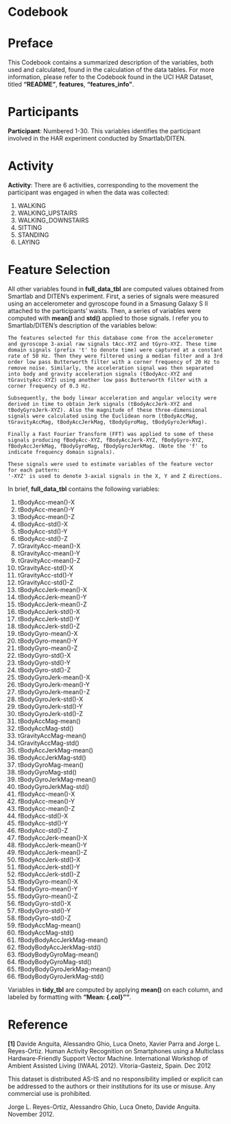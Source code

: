 # Codebook 

Preface
============================================

This Codebook contains a summarized description of the variables, both used and calculated, found in the calculation of the data tables. For more information, please refer to the Codebook found in the UCI HAR Dataset, titled **"README"**, **features**, **"features_info"**.

Participants
============

**Participant**: Numbered 1-30. This variables identifies the participant involved in the HAR experiment conducted by Smartlab/DITEN. 

Activity
============

**Activity**: There are 6 activities, corresponding to the movement the participant was engaged in when the data was collected:

1. WALKING
2. WALKING_UPSTAIRS
3. WALKING_DOWNSTAIRS
4. SITTING
5. STANDING
6. LAYING

Feature Selection
=================

All other variables found in **full_data_tbl** are computed values obtained from Smartlab and DITEN's experiment. First, a series of signals were measured using an accelerometer and gyroscope found in a Smasung Galaxy S II attached to the participants' waists. Then, a series of variables were computed with **mean()** and **std()** applied to those signals. I refer you to Smartlab/DITEN's description of the variables below:


    The features selected for this database come from the accelerometer and gyroscope 3-axial raw signals tAcc-XYZ and tGyro-XYZ. These time domain signals (prefix 't' to denote time) were captured at a constant rate of 50 Hz. Then they were filtered using a median filter and a 3rd order low pass Butterworth filter with a corner frequency of 20 Hz to remove noise. Similarly, the acceleration signal was then separated into body and gravity acceleration signals (tBodyAcc-XYZ and tGravityAcc-XYZ) using another low pass Butterworth filter with a corner frequency of 0.3 Hz. 

    Subsequently, the body linear acceleration and angular velocity were derived in time to obtain Jerk signals (tBodyAccJerk-XYZ and tBodyGyroJerk-XYZ). Also the magnitude of these three-dimensional signals were calculated using the Euclidean norm (tBodyAccMag, tGravityAccMag, tBodyAccJerkMag, tBodyGyroMag, tBodyGyroJerkMag). 

    Finally a Fast Fourier Transform (FFT) was applied to some of these signals producing fBodyAcc-XYZ, fBodyAccJerk-XYZ, fBodyGyro-XYZ, fBodyAccJerkMag, fBodyGyroMag, fBodyGyroJerkMag. (Note the 'f' to indicate frequency domain signals). 

    These signals were used to estimate variables of the feature vector for each pattern:  
    '-XYZ' is used to denote 3-axial signals in the X, Y and Z directions.

In brief, **full_data_tbl** contains the following variables:

 1. tBodyAcc-mean()-X
 2. tBodyAcc-mean()-Y
 3. tBodyAcc-mean()-Z
 4. tBodyAcc-std()-X
 5. tBodyAcc-std()-Y
 6. tBodyAcc-std()-Z
 7. tGravityAcc-mean()-X
 8. tGravityAcc-mean()-Y
 9. tGravityAcc-mean()-Z
 10. tGravityAcc-std()-X
 11. tGravityAcc-std()-Y
 12. tGravityAcc-std()-Z
 13. tBodyAccJerk-mean()-X
 14. tBodyAccJerk-mean()-Y
 15. tBodyAccJerk-mean()-Z
 16. tBodyAccJerk-std()-X
 17. tBodyAccJerk-std()-Y
 18. tBodyAccJerk-std()-Z
 19. tBodyGyro-mean()-X
 20. tBodyGyro-mean()-Y
 21. tBodyGyro-mean()-Z
 22. tBodyGyro-std()-X
 23. tBodyGyro-std()-Y
 24. tBodyGyro-std()-Z
 25. tBodyGyroJerk-mean()-X
 26. tBodyGyroJerk-mean()-Y
 27. tBodyGyroJerk-mean()-Z
 28. tBodyGyroJerk-std()-X
 29. tBodyGyroJerk-std()-Y
 30. tBodyGyroJerk-std()-Z
 31. tBodyAccMag-mean()
 32. tBodyAccMag-std()
 33. tGravityAccMag-mean()
 34. tGravityAccMag-std()
 35. tBodyAccJerkMag-mean()
 36. tBodyAccJerkMag-std()
 37. tBodyGyroMag-mean()
 38. tBodyGyroMag-std()
 39. tBodyGyroJerkMag-mean()
 40. tBodyGyroJerkMag-std()
 41. fBodyAcc-mean()-X
 42. fBodyAcc-mean()-Y
 43. fBodyAcc-mean()-Z
 44. fBodyAcc-std()-X
 45. fBodyAcc-std()-Y
 46. fBodyAcc-std()-Z
 47. fBodyAccJerk-mean()-X
 48. fBodyAccJerk-mean()-Y
 49. fBodyAccJerk-mean()-Z
 50. fBodyAccJerk-std()-X
 51. fBodyAccJerk-std()-Y
 52. fBodyAccJerk-std()-Z
 53. fBodyGyro-mean()-X
 54. fBodyGyro-mean()-Y
 55. fBodyGyro-mean()-Z
 56. fBodyGyro-std()-X
 57. fBodyGyro-std()-Y
 58. fBodyGyro-std()-Z
 59. fBodyAccMag-mean()
 60. fBodyAccMag-std()
 61. fBodyBodyAccJerkMag-mean()
 62. fBodyBodyAccJerkMag-std()
 63. fBodyBodyGyroMag-mean()
 64. fBodyBodyGyroMag-std()
 65. fBodyBodyGyroJerkMag-mean()
 66. fBodyBodyGyroJerkMag-std()
 
 Variables in **tidy_tbl** are computed by applying **mean()** on each column, and labeled by formatting with **"Mean: {.col}""**. 
 
 Reference
================

**[1]** Davide Anguita, Alessandro Ghio, Luca Oneto, Xavier Parra and Jorge L. Reyes-Ortiz. Human Activity Recognition on Smartphones using a Multiclass Hardware-Friendly Support Vector Machine. International Workshop of Ambient Assisted Living (IWAAL 2012). Vitoria-Gasteiz, Spain. Dec 2012

This dataset is distributed AS-IS and no responsibility implied or explicit can be addressed to the authors or their institutions for its use or misuse. Any commercial use is prohibited.

Jorge L. Reyes-Ortiz, Alessandro Ghio, Luca Oneto, Davide Anguita. November 2012.